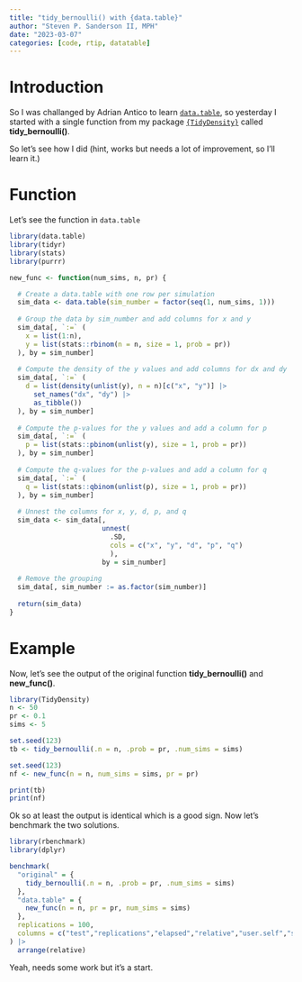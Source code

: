 ```yaml
---
title: "tidy_bernoulli() with {data.table}"
author: "Steven P. Sanderson II, MPH"
date: "2023-03-07"
categories: [code, rtip, datatable]
---
```


# Introduction

So I was challanged by Adrian Antico to learn [`data.table`](https://rdatatable.gitlab.io/data.table/), so yesterday I started with a single function from my package [`{TidyDensity}`](https://www.spsanderson.com/TidyDensity/) called **tidy_bernoulli()**.

So let's see how I did (hint, works but needs a lot of improvement, so I'll learn it.)

# Function

Let's see the function in `data.table`

```r
library(data.table)
library(tidyr)
library(stats)
library(purrr)

new_func <- function(num_sims, n, pr) {

  # Create a data.table with one row per simulation
  sim_data <- data.table(sim_number = factor(seq(1, num_sims, 1)))
  
  # Group the data by sim_number and add columns for x and y
  sim_data[, `:=` (
    x = list(1:n),
    y = list(stats::rbinom(n = n, size = 1, prob = pr))
  ), by = sim_number]
  
  # Compute the density of the y values and add columns for dx and dy
  sim_data[, `:=` (
    d = list(density(unlist(y), n = n)[c("x", "y")] |>
      set_names("dx", "dy") |>
      as_tibble())
  ), by = sim_number]
  
  # Compute the p-values for the y values and add a column for p
  sim_data[, `:=` (
    p = list(stats::pbinom(unlist(y), size = 1, prob = pr))
  ), by = sim_number]
  
  # Compute the q-values for the p-values and add a column for q
  sim_data[, `:=` (
    q = list(stats::qbinom(unlist(p), size = 1, prob = pr))
  ), by = sim_number]
  
  # Unnest the columns for x, y, d, p, and q
  sim_data <- sim_data[, 
                       unnest(
                         .SD, 
                         cols = c("x", "y", "d", "p", "q")
                         ), 
                       by = sim_number]
  
  # Remove the grouping
  sim_data[, sim_number := as.factor(sim_number)]
  
  return(sim_data)
}
```

# Example

Now, let's see the output of the original function **tidy_bernoulli()** and **new_func()**.

```r
library(TidyDensity)
n <- 50
pr <- 0.1
sims <- 5

set.seed(123)
tb <- tidy_bernoulli(.n = n, .prob = pr, .num_sims = sims)

set.seed(123)
nf <- new_func(n = n, num_sims = sims, pr = pr)

print(tb)
print(nf)
```

Ok so at least the output is identical which is a good sign. Now let's benchmark the two solutions.

```r
library(rbenchmark)
library(dplyr)

benchmark(
  "original" = {
    tidy_bernoulli(.n = n, .prob = pr, .num_sims = sims)
  },
  "data.table" = {
    new_func(n = n, pr = pr, num_sims = sims)
  },
  replications = 100,
  columns = c("test","replications","elapsed","relative","user.self","sys.self"  )
) |>
  arrange(relative)
```

Yeah, needs some work but it's a start.
